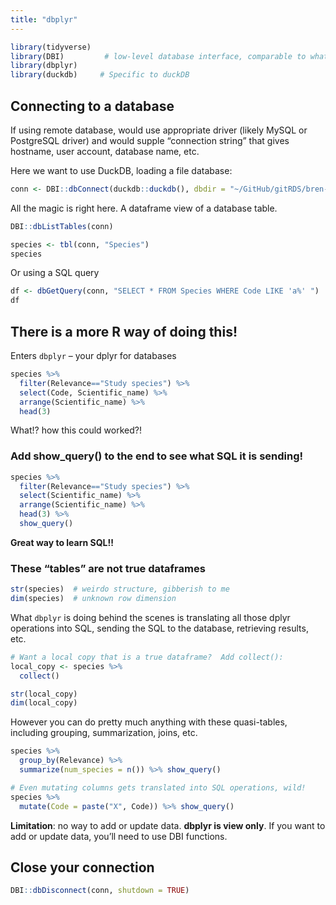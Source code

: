 ```yaml
---
title: "dbplyr"
---
```




```r
library(tidyverse)
library(DBI)         # low-level database interface, comparable to what we saw in Python
library(dbplyr)
library(duckdb)     # Specific to duckDB
```


## Connecting to a database

If using remote database, would use appropriate driver (likely MySQL or PostgreSQL driver)
and would supple "connection string" that gives hostname, user account,
database name, etc.


Here we want to use DuckDB, loading a file database:

```r
conn <- DBI::dbConnect(duckdb::duckdb(), dbdir = "~/GitHub/gitRDS/bren-meds213-spring-2024-class-data/week3/database.db")  # adapt the path as needed
```

All the magic is right here.  A dataframe view of a database table.

```r
DBI::dbListTables(conn)

species <- tbl(conn, "Species")
species
```

Or using a SQL query

```r
df <- dbGetQuery(conn, "SELECT * FROM Species WHERE Code LIKE 'a%' ")       # note the quotes!
df
```

## There is a more R way of doing this!

Enters `dbplyr` -- your dplyr for databases

```r
species %>%
  filter(Relevance=="Study species") %>%
  select(Code, Scientific_name) %>%
  arrange(Scientific_name) %>%
  head(3)
```

What!? how this could worked?!

### Add show_query() to the end to see what SQL it is sending!

```r
species %>%
  filter(Relevance=="Study species") %>%
  select(Scientific_name) %>%
  arrange(Scientific_name) %>%
  head(3) %>% 
  show_query()
```

**Great way to learn SQL!!**

### These "tables" are not true dataframes

```r
str(species)  # weirdo structure, gibberish to me
dim(species)  # unknown row dimension
```

What `dbplyr` is doing behind the scenes is translating
all those dplyr operations into SQL, sending the
SQL to the database, retrieving results, etc.

```r
# Want a local copy that is a true dataframe?  Add collect():
local_copy <- species %>% 
  collect()

str(local_copy)
dim(local_copy)
```

However you can do pretty much anything with these quasi-tables,
including grouping, summarization, joins, etc.

```r
species %>%
  group_by(Relevance) %>%
  summarize(num_species = n()) %>% show_query()

# Even mutating columns gets translated into SQL operations, wild!
species %>%
  mutate(Code = paste("X", Code)) %>% show_query()
```


**Limitation**: no way to add or update data.  **dbplyr is view only**.
If you want to add or update data, you'll need to use
DBI functions.


## Close your connection

```r
DBI::dbDisconnect(conn, shutdown = TRUE)
```

